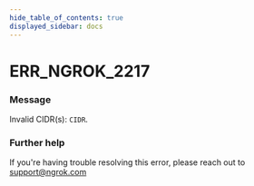 ```yaml
---
hide_table_of_contents: true
displayed_sidebar: docs
---
```



# ERR_NGROK_2217

### Message

Invalid CIDR(s): `CIDR`.

<ErrorDetails error="err_ngrok_2217" />

### Further help

If you're having trouble resolving this error, please reach out to [support@ngrok.com](mailto:support@ngrok.com?subject=Help%20with%20ERR_NGROK_2217)

